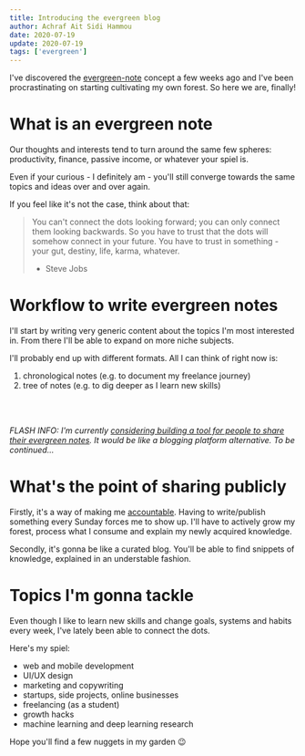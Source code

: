 ```yaml
---
title: Introducing the evergreen blog
author: Achraf Ait Sidi Hammou
date: 2020-07-19
update: 2020-07-19
tags: ['evergreen']
---
```


I've discovered the [evergreen-note](https://notes.andymatuschak.org/Evergreen_notes) concept a few weeks ago and I've been procrastinating
on starting cultivating my own forest. So here we are, finally!

# What is an evergreen note

Our thoughts and interests tend to turn around the same few spheres:
productivity, finance, passive income, or whatever your spiel is.

Even if your curious - I definitely am - you'll still converge towards the same topics
and ideas over and over again.

If you feel like it's not the case, think about that:

> You can't connect the dots looking forward; you can only connect them looking backwards.
> So you have to trust that the dots will somehow connect in your future.
> You have to trust in something - your gut, destiny, life, karma, whatever.
>
> - Steve Jobs

# Workflow to write evergreen notes

I'll start by writing very generic content about the topics I'm most interested in.
From there I'll be able to expand on more niche subjects.

I'll probably end up with different formats. All I can think of right now is:

1. chronological notes (e.g. to document my freelance journey)
2. tree of notes (e.g. to dig deeper as I learn new skills)

<br />
<br />

_FLASH INFO: I'm currently [considering building a tool for people to share their evergreen notes](https://www.indiehackers.com/post/am-i-stealing-the-idea-i-need-your-help-9224d8937f).
It would be like a blogging platform alternative. To be continued..._

# What's the point of sharing publicly

Firstly, it's a way of making me [accountable](https://achrafash.me/lab). Having to write/publish something every Sunday
forces me to show up. I'll have to actively grow my forest, process what I consume and explain
my newly acquired knowledge.

Secondly, it's gonna be like a curated blog. You'll be able to find snippets of knowledge,
explained in an understable fashion.

# Topics I'm gonna tackle

Even though I like to learn new skills and change goals, systems and habits every week,
I've lately been able to connect the dots.

Here's my spiel:

- web and mobile development
- UI/UX design
- marketing and copywriting
- startups, side projects, online businesses
- freelancing (as a student)
- growth hacks
- machine learning and deep learning research

Hope you'll find a few nuggets in my garden 😉
